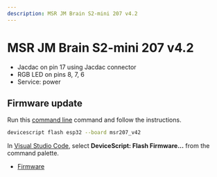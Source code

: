 ```yaml
---
description: MSR JM Brain S2-mini 207 v4.2
---
```

# MSR JM Brain S2-mini 207 v4.2




- Jacdac on pin 17 using Jacdac connector
- RGB LED on pins 8, 7, 6
- Service: power




## Firmware update

Run this [command line](/api/cli) command and follow the instructions.

```bash
devicescript flash esp32 --board msr207_v42
```

In [Visual Studio Code](/getting-started/vscode),
select **DeviceScript: Flash Firmware...** from the command palette.


- [Firmware](https://github.com/microsoft/jacdac-esp32/releases/latest/download/devicescript-esp32s2-msr207_v42-0x1000.bin)